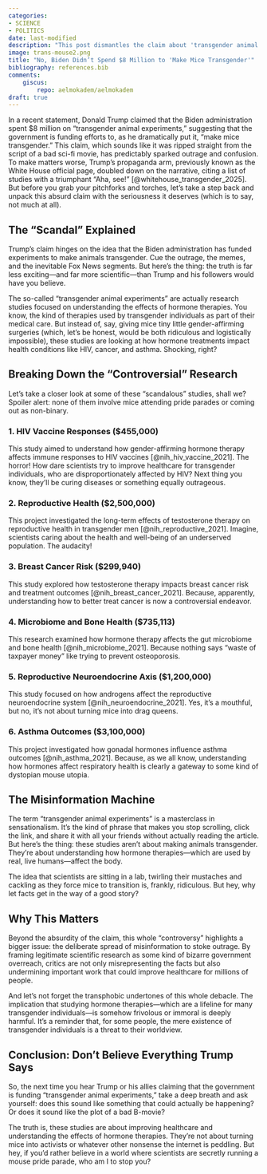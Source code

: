 ```yaml
---
categories:
- SCIENCE
- POLITICS
date: last-modified
description: "This post dismantles the claim about 'transgender animal experiments,' revealing the truth: research on hormone therapies for conditions like HIV and cancer. It critiques sensationalism and transphobia, urging readers to question outrageous headlines and value science."
image: trans-mouse2.png
title: "No, Biden Didn’t Spend $8 Million to 'Make Mice Transgender'"
bibliography: references.bib
comments:
    giscus:
        repo: aelmokadem/aelmokadem
draft: true
---
```



In a recent statement, Donald Trump claimed that the Biden administration spent $8 million on "transgender animal experiments," suggesting that the government is funding efforts to, as he dramatically put it, "make mice transgender." This claim, which sounds like it was ripped straight from the script of a bad sci-fi movie, has predictably sparked outrage and confusion. To make matters worse, Trump’s propaganda arm, previously known as the White House official page, doubled down on the narrative, citing a list of studies with a triumphant "Aha, see!" [@whitehouse_transgender_2025]. But before you grab your pitchforks and torches, let’s take a step back and unpack this absurd claim with the seriousness it deserves (which is to say, not much at all).


## The "Scandal" Explained

Trump’s claim hinges on the idea that the Biden administration has funded experiments to make animals transgender. Cue the outrage, the memes, and the inevitable Fox News segments. But here’s the thing: the truth is far less exciting—and far more scientific—than Trump and his followers would have you believe.

The so-called "transgender animal experiments" are actually research studies focused on understanding the effects of hormone therapies. You know, the kind of therapies used by transgender individuals as part of their medical care. But instead of, say, giving mice tiny little gender-affirming surgeries (which, let’s be honest, would be both ridiculous and logistically impossible), these studies are looking at how hormone treatments impact health conditions like HIV, cancer, and asthma. Shocking, right?


## Breaking Down the "Controversial" Research

Let’s take a closer look at some of these "scandalous" studies, shall we? Spoiler alert: none of them involve mice attending pride parades or coming out as non-binary.

### 1. **HIV Vaccine Responses ($455,000)**  
This study aimed to understand how gender-affirming hormone therapy affects immune responses to HIV vaccines [@nih_hiv_vaccine_2021]. The horror! How dare scientists try to improve healthcare for transgender individuals, who are disproportionately affected by HIV? Next thing you know, they’ll be curing diseases or something equally outrageous.

### 2. **Reproductive Health ($2,500,000)**  
This project investigated the long-term effects of testosterone therapy on reproductive health in transgender men [@nih_reproductive_2021]. Imagine, scientists caring about the health and well-being of an underserved population. The audacity!

### 3. **Breast Cancer Risk ($299,940)**  
This study explored how testosterone therapy impacts breast cancer risk and treatment outcomes [@nih_breast_cancer_2021]. Because, apparently, understanding how to better treat cancer is now a controversial endeavor.

### 4. **Microbiome and Bone Health ($735,113)**  
This research examined how hormone therapy affects the gut microbiome and bone health [@nih_microbiome_2021]. Because nothing says "waste of taxpayer money" like trying to prevent osteoporosis.

### 5. **Reproductive Neuroendocrine Axis ($1,200,000)**  
This study focused on how androgens affect the reproductive neuroendocrine system [@nih_neuroendocrine_2021]. Yes, it’s a mouthful, but no, it’s not about turning mice into drag queens.

### 6. **Asthma Outcomes ($3,100,000)**  
This project investigated how gonadal hormones influence asthma outcomes [@nih_asthma_2021]. Because, as we all know, understanding how hormones affect respiratory health is clearly a gateway to some kind of dystopian mouse utopia.

## The Misinformation Machine

The term "transgender animal experiments" is a masterclass in sensationalism. It’s the kind of phrase that makes you stop scrolling, click the link, and share it with all your friends without actually reading the article. But here’s the thing: these studies aren’t about making animals transgender. They’re about understanding how hormone therapies—which are used by real, live humans—affect the body. 

The idea that scientists are sitting in a lab, twirling their mustaches and cackling as they force mice to transition is, frankly, ridiculous. But hey, why let facts get in the way of a good story?

## Why This Matters

Beyond the absurdity of the claim, this whole "controversy" highlights a bigger issue: the deliberate spread of misinformation to stoke outrage. By framing legitimate scientific research as some kind of bizarre government overreach, critics are not only misrepresenting the facts but also undermining important work that could improve healthcare for millions of people.

And let’s not forget the transphobic undertones of this whole debacle. The implication that studying hormone therapies—which are a lifeline for many transgender individuals—is somehow frivolous or immoral is deeply harmful. It’s a reminder that, for some people, the mere existence of transgender individuals is a threat to their worldview.

## Conclusion: Don’t Believe Everything Trump Says

So, the next time you hear Trump or his allies claiming that the government is funding "transgender animal experiments," take a deep breath and ask yourself: does this sound like something that could actually be happening? Or does it sound like the plot of a bad B-movie? 

The truth is, these studies are about improving healthcare and understanding the effects of hormone therapies. They’re not about turning mice into activists or whatever other nonsense the internet is peddling. But hey, if you’d rather believe in a world where scientists are secretly running a mouse pride parade, who am I to stop you?

